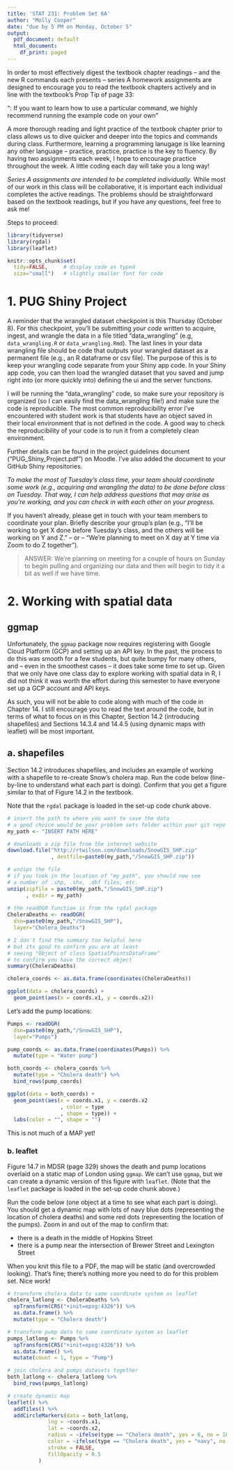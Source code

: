 ```yaml
---
title: 'STAT 231: Problem Set 6A'
author: "Molly Cooper"
date: "due by 5 PM on Monday, October 5"
output:
  pdf_document: default
  html_document:
    df_print: paged
---
```


In order to most effectively digest the textbook chapter readings -- and the  new R commands each presents -- series A homework assignments are designed to encourage you to read the textbook chapters actively and in line with the textbook's Prop Tip of page 33:

"\textbf{Pro Tip}: If you want to learn how to use a particular command, we highly recommend running the example code on your own" 

A more thorough reading and light practice of the textbook chapter prior to class allows us to dive quicker and deeper into the topics and commands during class.  Furthermore, learning a programming lanugage is like learning any other language -- practice, practice, practice is the key to fluency.  By having two assignments each week, I hope to encourage practice throughout the week.  A little coding each day will take you a long way!

*Series A assignments are intended to be completed individually.*  While most of our work in this class will be collaborative, it is important each individual completes the active readings.  The problems should be straightforward based on the textbook readings, but if you have any questions, feel free to ask me!

Steps to proceed:

\begin{enumerate}
\item In RStudio, go to File > Open Project, navigate to the folder with the course-content repo, select the course-content project (course-content.Rproj), and click "Open" 
\item Pull the course-content repo (e.g. using the blue-ish down arrow in the Git tab in upper right window)
\item Copy ps6A.Rmd from the course repo to your repo (see page 6 of the GitHub Classroom Guide for Stat231 if needed)
\item Close the course-content repo project in RStudio
\item Open YOUR repo project in RStudio
\item In the ps6A.Rmd file in YOUR repo, replace "YOUR NAME HERE" with your name
\item Add in your responses, committing and pushing to YOUR repo in appropriate places along the way
\item Run "Knit PDF" 
\item Upload the pdf to Gradescope.  Don't forget to select which of your pages are associated with each problem.  \textit{You will not get credit for work on unassigned pages (e.g., if you only selected the first page but your solution spans two pages, you would lose points for any part on the second page that the grader can't see).} 
\end{enumerate}

```r
library(tidyverse)
library(rgdal)
library(leaflet)

knitr::opts_chunk$set(
  tidy=FALSE,     # display code as typed
  size="small")   # slightly smaller font for code
```

\newpage
# 1. PUG Shiny Project

A reminder that the wrangled dataset checkpoint is this Thursday (October 8).  For this checkpoint, you'll be submitting *your code* written to acquire, ingest, and wrangle the data in a file titled "data_wrangling" (e.g, `data_wrangling.R` or `data_wrangling.Rmd`).  The last lines in your data wrangling file should be code that outputs your wrangled dataset as a permanent file (e.g., an R dataframe or csv file).  The purpose of this is to keep your wrangling code separate from your Shiny app code.  In your Shiny app code, you can then load the wrangled dataset that you saved and jump right into (or more quickly into) defining the ui and the server functions.

I will be running the "data_wrangling" code, so make sure your repository is organized (so I can easily find the data_wrangling file!) and make sure the code is reproducible. The most common reproducibility error I've encountered with student work is that students have an object saved in their local environment that is not defined in the code. A good way to check the reproducibility of your code is to run it from a completely clean environment.

Further details can be found in the project guidelines document ("PUG_Shiny_Project.pdf") on Moodle.  I've also added the document to your GitHub Shiny repositories.

*To make the most of Tuesday's class time, your team should coordinate some work (e.g., acquiring and wrangling the data) to be done before class on Tuesday.  That way, I can help address questions that may arise as you're working, and you can check in with each other on your progress.*

If you haven't already, please get in touch with your team members to coordinate your plan.  Briefly describe your group's plan (e.g., "I'll be working to get X done before Tuesday's class, and the others will be working on Y and Z." -- or -- "We're planning to meet on X day at Y time via Zoom to do Z together").

> ANSWER: We're planning on meeting for a couple of hours on Sunday to begin pulling and organizing our data and then will begin to tidy it a bit as well if we have time. 



\newpage
# 2. Working with spatial data

## ggmap

Unfortunately, the `ggmap` package now requires registering with Google Cloud Platform (GCP) and setting up an API key.  In the past, the process to do this was smooth for a few students, but quite bumpy for many others, and -- even in the smoothest cases -- it does take some time to set up.  Given that we only have one class day to explore working with spatial data in R, I did not think it was worth the effort during this semester to have everyone set up a GCP account and API keys.

As such, you will not be able to code along with much of the code in Chapter 14.  I still encourage you to read the text around the code, but in terms of what to focus on in this Chapter, Section 14.2 (introducing shapefiles) and Sections 14.3.4 and 14.4.5 (using dynamic maps with leaflet) will be most important.

\newpage 

## a. shapefiles

Section 14.2 introduces shapefiles, and includes an example of working with a shapefile to re-create Snow's cholera map.  Run the code below (line-by-line to understand what each part is doing).  Confirm that you get a figure similar to that of Figure 14.2 in the textbook.  

Note that the `rgdal` package is loaded in the set-up code chunk above.

```r
# insert the path to where you want to save the data
# a good choice would be your problem sets folder within your git repo
my_path <- "INSERT PATH HERE"

# downloads a zip file from the internet website
download.file("http://rtwilson.com/downloads/SnowGIS_SHP.zip" 
              , destfile=paste0(my_path,"/SnowGIS_SHP.zip"))

# unzips the file
# if you look in the location of "my_path", you should now see
# a number of .shp, .shx, .dbf files, etc.
unzip(zipfile = paste0(my_path,"/SnowGIS_SHP.zip")
      , exdir = my_path)
  
# the readOGR function is from the rgdal package
CholeraDeaths <- readOGR( 
  dsn=paste0(my_path,"/SnowGIS_SHP"), 
  layer="Cholera_Deaths")

# I don't find the summary too helpful here
# but its good to confirm you are at least 
# seeing "Object of class SpatialPointsDataFrame"
# to confirm you have the correct object
summary(CholeraDeaths)

cholera_coords <- as.data.frame(coordinates(CholeraDeaths))

ggplot(data = cholera_coords) +
  geom_point(aes(x = coords.x1, y = coords.x2))
```

Let's add the pump locations:

```r
Pumps <- readOGR( 
  dsn=paste0(my_path,"/SnowGIS_SHP"), 
  layer="Pumps")

pump_coords <- as.data.frame(coordinates(Pumps)) %>%
  mutate(type = "Water pump")

both_coords <- cholera_coords %>%
  mutate(type = "Cholera death") %>%
  bind_rows(pump_coords)

ggplot(data = both_coords) +
  geom_point(aes(x = coords.x1, y = coords.x2
                 , color = type
                 , shape = type)) +
  labs(color = "", shape = "")
```

This is not much of a MAP yet!  

### b. leaflet

Figure 14.7 in MDSR (page 329) shows the death and pump locations overlaid on a static map of London using `ggmap`.  We can't use `ggmap`, but we can create a dynamic version of this figure with `leaflet`. (Note that the `leaflet` package is loaded in the set-up code chunk above.)

Run the code below (one object at a time to see what each part is doing).  You should get a dynamic map with lots of navy blue dots (representing the location of cholera deaths) and some red dots (representing the location of the pumps).  Zoom in and out of the map to confirm that:

- there is a death in the middle of Hopkins Street
- there is a pump near the intersection of Brewer Street and Lexington Street

When you knit this file to a PDF, the map will be static (and overcrowded looking).  That's fine; there's nothing more you need to do for this problem set.  Nice work!

```r
# transform cholera data to same coordinate system as leaflet
cholera_latlong <- CholeraDeaths %>%
  spTransform(CRS("+init=epsg:4326")) %>%
  as.data.frame() %>%
  mutate(type = "Cholera death")

# transform pump data to same coordinate system as leaflet
pumps_latlong <- Pumps %>%
  spTransform(CRS("+init=epsg:4326")) %>%
  as.data.frame() %>%
  mutate(count = 1, type = "Pump")

# join cholera and pumps datasets together
both_latlong <- cholera_latlong %>%
  bind_rows(pumps_latlong)

# create dynamic map
leaflet() %>% 
  addTiles() %>%
  addCircleMarkers(data = both_latlong,
             lng = ~coords.x1,
             lat = ~coords.x2,
             radius = ~ifelse(type == "Cholera death", yes = 6, no = 10),
             color = ~ifelse(type == "Cholera death", yes = "navy", no = "red"),
             stroke = FALSE,
             fillOpacity = 0.5
          )
```

 